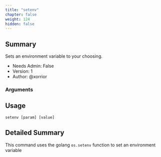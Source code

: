 ```yaml
---
title: "setenv"
chapter: false
weight: 124
hidden: false
---
```


## Summary
Sets an environment variable to your choosing.
  
- Needs Admin: False  
- Version: 1  
- Author: @xorrior  

### Arguments

## Usage

```
setenv [param] [value]
```


## Detailed Summary

This command uses the golang `os.setenv` function to set an environment variable